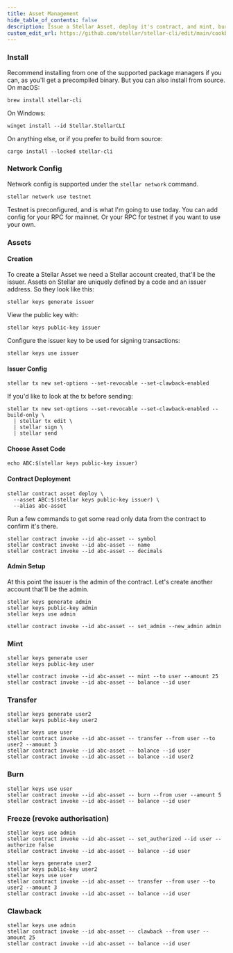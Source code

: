 ```yaml
---
title: Asset Management
hide_table_of_contents: false
description: Issue a Stellar Asset, deploy it's contract, and mint, burn, freeze, and clawback.
custom_edit_url: https://github.com/stellar/stellar-cli/edit/main/cookbook/asset-management.mdx
---
```


### Install
Recommend installing from one of the supported package managers if you can, as you'll get a precompiled binary. But you can also install from source.
On macOS:
```
brew install stellar-cli
```
On Windows:
```
winget install --id Stellar.StellarCLI
```
On anything else, or if you prefer to build from source:
```
cargo install --locked stellar-cli
```

### Network Config
Network config is supported under the `stellar network` command.
```
stellar network use testnet
```
Testnet is preconfigured, and is what I'm going to use today. You can add config for your RPC for mainnet. Or your RPC for testnet if you want to use your own.

### Assets
#### Creation
To create a Stellar Asset we need a Stellar account created, that'll be the issuer. Assets on Stellar are uniquely defined by a code and an issuer address. So they look like this:
```
stellar keys generate issuer
```

View the public key with:
```
stellar keys public-key issuer
```

Configure the issuer key to be used for signing transactions:
```
stellar keys use issuer
```

#### Issuer Config
```
stellar tx new set-options --set-revocable --set-clawback-enabled
```

If you'd like to look at the tx before sending:
```
stellar tx new set-options --set-revocable --set-clawback-enabled --build-only \
  | stellar tx edit \
  | stellar sign \
  | stellar send
```

#### Choose Asset Code
```
echo ABC:$(stellar keys public-key issuer)
```

#### Contract Deployment
```
stellar contract asset deploy \
  --asset ABC:$(stellar keys public-key issuer) \
  --alias abc-asset
```

Run a few commands to get some read only data from the contract to confirm it's there.
```
stellar contract invoke --id abc-asset -- symbol
stellar contract invoke --id abc-asset -- name
stellar contract invoke --id abc-asset -- decimals
```

#### Admin Setup
At this point the issuer is the admin of the contract.
Let's create another account that'll be the admin.
```
stellar keys generate admin
stellar keys public-key admin
stellar keys use admin
```
```
stellar contract invoke --id abc-asset -- set_admin --new_admin admin
```

### Mint
```
stellar keys generate user
stellar keys public-key user
```
```
stellar contract invoke --id abc-asset -- mint --to user --amount 25
stellar contract invoke --id abc-asset -- balance --id user
```

### Transfer
```
stellar keys generate user2
stellar keys public-key user2
```
```
stellar keys use user
stellar contract invoke --id abc-asset -- transfer --from user --to user2 --amount 3
stellar contract invoke --id abc-asset -- balance --id user
stellar contract invoke --id abc-asset -- balance --id user2
```

### Burn
```
stellar keys use user
stellar contract invoke --id abc-asset -- burn --from user --amount 5
stellar contract invoke --id abc-asset -- balance --id user
```

### Freeze (revoke authorisation)
```
stellar keys use admin
stellar contract invoke --id abc-asset -- set_authorized --id user --authorize false
stellar contract invoke --id abc-asset -- balance --id user
```
```
stellar keys generate user2
stellar keys public-key user2
stellar keys use user
stellar contract invoke --id abc-asset -- transfer --from user --to user2 --amount 3
stellar contract invoke --id abc-asset -- balance --id user
```

### Clawback
```
stellar keys use admin
stellar contract invoke --id abc-asset -- clawback --from user --amount 25
stellar contract invoke --id abc-asset -- balance --id user
```

